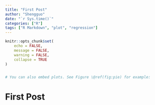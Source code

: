 ```yaml
---
title: "First Post"
author: "Shengguo"
date: "`r Sys.time()`"
categories: ["R"]
tags: ["R Markdown", "plot", "regression"]
---
```


```r
knitr::opts_chunk$set(
	echo = FALSE,
	message = FALSE,
	warning = FALSE,
	collapse = TRUE
)


# You can also embed plots. See Figure \@ref(fig:pie) for example:
```

# First Post
